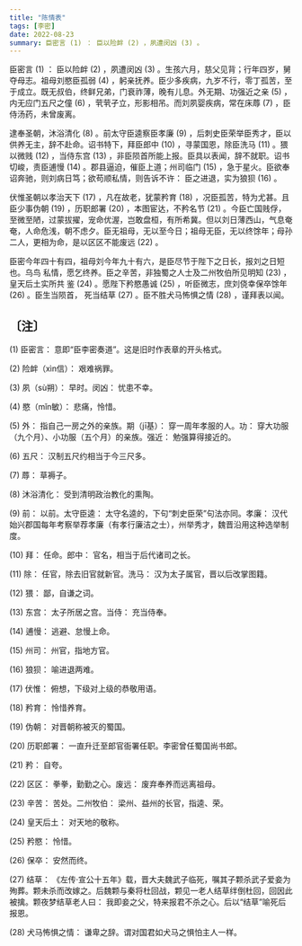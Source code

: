 ```yaml
---
title: "陈情表"
tags: [李密]
date: 2022-08-23
summary: 臣密言 (1) ： 臣以险衅 (2) ，夙遭闵凶 (3) 。
---
```


臣密言 (1) ： 臣以险衅 (2) ，夙遭闵凶 (3) 。生孩六月，慈父见背；行年四岁，舅夺母志。祖母刘愍臣孤弱 (4) ，躬亲抚养。臣少多疾病，九岁不行，零丁孤苦，至于成立。既无叔伯，终鲜兄弟，门衰祚薄，晚有儿息。外无期、功强近之亲 (5) ，内无应门五尺之僮 (6) ，茕茕孑立，形影相吊。而刘夙婴疾病，常在床蓐 (7) ，臣侍汤药，未曾废离。

逮奉圣朝，沐浴清化 (8) 。前太守臣逵察臣孝廉 (9) ，后刺史臣荣举臣秀才，臣以供养无主，辞不赴命。诏书特下，拜臣郎中 (10) ，寻蒙国恩，除臣洗马 (11) 。猥以微贱 (12) ，当侍东宫 (13) ，非臣陨首所能上报。臣具以表闻，辞不就职。诏书切峻，责臣逋慢 (14) 。郡县逼迫，催臣上道；州司临门 (15) ，急于星火。臣欲奉诏奔驰，则刘病日笃；欲苟顺私情，则告诉不许： 臣之进退，实为狼狈 (16) 。

伏惟圣朝以孝治天下 (17) ，凡在故老，犹蒙矜育 (18) ，况臣孤苦，特为尤甚。且臣少事伪朝 (19) ，历职郎署 (20) ，本图宦达，不矜名节 (21) 。今臣亡国贱俘，至微至陋，过蒙拔擢，宠命优渥，岂敢盘桓，有所希冀。但以刘日薄西山，气息奄奄，人命危浅，朝不虑夕。臣无祖母，无以至今日；祖母无臣，无以终馀年；母孙二人，更相为命，是以区区不能废远 (22) 。

臣密今年四十有四，祖母刘今年九十有六，是臣尽节于陛下之日长，报刘之日短也。乌鸟
私情，愿乞终养。臣之辛苦，非独蜀之人士及二州牧伯所见明知 (23) ，皇天后土实所共
鉴 (24) 。愿陛下矜愍愚诚 (25) ，听臣微志，庶刘侥幸保卒馀年 (26) 。臣生当陨首，
死当结草 (27) 。臣不胜犬马怖惧之情 (28) ，谨拜表以闻。

## 〔注〕　

(1) 臣密言： 意即“臣李密奏道”。这是旧时作表章的开头格式。

(2) 险衅（xìn信）： 艰难祸罪。

(3) 夙（sù朔）： 早时。闵凶： 忧患不幸。

(4) 愍（mǐn敏）： 悲痛，怜惜。

(5) 外： 指自己一房之外的亲族。期（jī基）： 穿一周年孝服的人。功： 穿大功服（九个月）、小功服（五个月）的亲族。强近： 勉强算得接近的。

(6) 五尺： 汉制五尺约相当于今三尺多。

(7) 蓐： 草褥子。

(8) 沐浴清化： 受到清明政治教化的熏陶。

(9) 前： 以前。太守臣逵： 太守名逵的，下句“刺史臣荣”句法亦同。孝廉： 汉代始兴郡国每年考察举荐孝廉（有孝行廉洁之士），州举秀才，魏晋沿用这种选举制度。

(10) 拜： 任命。郎中： 官名，相当于后代诸司之长。

(11) 除： 任官，除去旧官就新官。洗马： 汉为太子属官，晋以后改掌图籍。

(12) 猥： 鄙，自谦之词。

(13) 东宫： 太子所居之宫。当侍： 充当侍奉。

(14) 逋慢： 逃避、怠慢上命。

(15) 州司： 州官，指地方官。

(16) 狼狈： 喻进退两难。

(17) 伏惟： 俯想，下级对上级的恭敬用语。

(18) 矜育： 怜惜养育。

(19) 伪朝： 对晋朝称被灭的蜀国。

(20) 历职郎署： 一直升迁至郎官衙署任职。李密曾任蜀国尚书郎。

(21) 矜： 自夸。

(22) 区区： 拳拳，勤勤之心。废远： 废弃奉养而远离祖母。

(23) 辛苦： 苦处。二州牧伯： 梁州、益州的长官，指逵、荣。

(24) 皇天后土： 对天地的敬称。

(25) 矜愍： 怜惜。

(26) 保卒： 安然而终。

(27) 结草： 《左传·宣公十五年》载，晋大夫魏武子临死，嘱其子颗杀武子爱妾为殉葬。颗未杀而改嫁之。后魏颗与秦将杜回战，颗见一老人结草绊倒杜回，回因此被擒。颗夜梦结草老人曰： 我即妾之父，特来报君不杀之心。后以“结草”喻死后报恩。

(28) 犬马怖惧之情： 谦卑之辞。谓对国君如犬马之惧怕主人一样。
